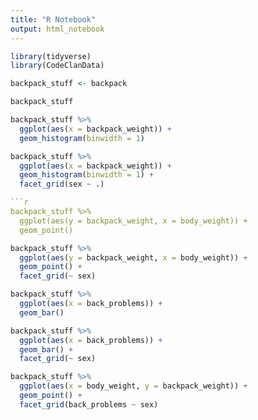 ```yaml
---
title: "R Notebook"
output: html_notebook
---
```


```r
library(tidyverse)
library(CodeClanData)
```

```r
backpack_stuff <- backpack
```

```r
backpack_stuff
```

```r
backpack_stuff %>% 
  ggplot(aes(x = backpack_weight)) +
  geom_histogram(binwidth = 1)
```

```r
backpack_stuff %>% 
  ggplot(aes(x = backpack_weight)) +
  geom_histogram(binwidth = 1) +
  facet_grid(sex ~ .)
```

```r
```r
backpack_stuff %>% 
  ggplot(aes(y = backpack_weight, x = body_weight)) +
  geom_point()
```

```r
backpack_stuff %>% 
  ggplot(aes(y = backpack_weight, x = body_weight)) +
  geom_point() +
  facet_grid(~ sex)
```

```r
backpack_stuff %>% 
  ggplot(aes(x = back_problems)) +
  geom_bar()
```

```r
backpack_stuff %>% 
  ggplot(aes(x = back_problems)) +
  geom_bar() +
  facet_grid(~ sex)
```

```r
backpack_stuff %>% 
  ggplot(aes(x = body_weight, y = backpack_weight)) +
  geom_point() +
  facet_grid(back_problems ~ sex)
```

